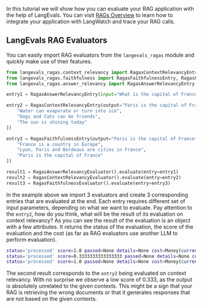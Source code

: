 In this tutorial we will show how you can evaluate your RAG application with the help of LangEvals.
You can visit [RAGs Overview](./../../rags/overview) to learn how to integrate your application with LangWatch and trace your RAG calls.


## LangEvals RAG Evaluators
You can easily import RAG evaluators from the `langevals_ragas` module and quickly make use of their features.
```python
from langevals_ragas.context_relevancy import RagasContextRelevancyEntry, RagasContextRelevancyEvaluator
from langevals_ragas.faithfulness import RagasFaithfulnessEntry, RagasFaithfulnessEvaluator
from langevals_ragas.answer_relevancy import RagasAnswerRelevancyEntry, RagasAnswerRelevancyEvaluator

entry1 = RagasAnswerRelevancyEntry(input="What is the capital of France?", output="Paris is the capital of France")

entry2 = RagasContextRelevancyEntry(output="Paris is the capital of France", contexts=[
    "Water can evaporate or turn into ice",
    "Dogs and Cats can be friends",
    "The sun is shining today"
])

entry3 = RagasFaithfulnessEntry(output="Paris is the capital of France", contexts=[
    "France is a country in Europe",
    "Lyon, Paris and Bordeaux are cities in France",
    "Paris is the capital of France"
])

result1 = RagasAnswerRelevancyEvaluator().evaluate(entry=entry1)
result2 = RagasContextRelevancyEvaluator().evaluate(entry=entry2)
result3 = RagasFaithfulnessEvaluator().evaluate(entry=entry3)
```
In the example above we import 3 evaluators and create 3 corresponding entries that are evaluated at the end.
Each entry requires different set of input parameters, depending on what we want to evaluate. Pay attention to the `entry2`, 
how do you think, what will be the result of its evaluation on context relevancy?
<AccordionGroup>
<Accordion title="Example RAG Evaluations Otput">
As you can see the result of the evaluation is an object with a few attributes. It returns the status of the evaluation, 
the score of the evaluation and the cost (as far as RAG evaluators use another LLM to perform evaluation).
```bash
status='processed' score=1.0 passed=None details=None cost=Money(currency='USD', amount=0.002036)
status='processed' score=0.3333333333333333 passed=None details=None cost=Money(currency='USD', amount=0.00033600000000000004)
status='processed' score=1.0 passed=None details=None cost=Money(currency='USD', amount=0.0038910000000000004)
```
The second result corresponds to the `entry2` being evaluated on context relevancy. With no surprise we observe a low score of 0.333, 
as the output is absolutely unrelated to the given contexts. This might be a sign that your RAG is retrieving the wrong documents or that
it generates responses that are not based on the given contexts.
</Accordion>
</AccordionGroup>